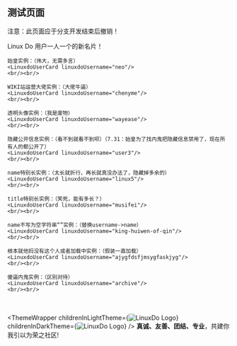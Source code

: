 
## 测试页面

<Callout>注意：此页面应于分支开发结束后撤销！</Callout>

<div>
    Linux Do 用户一人一个的新名片！

    始皇实例：（伟大，无需多言）
    <LinuxdoUserCard linuxdoUsername="neo"/>
    <br/><br/>

    WIKI站运营大佬实例：（大佬牛逼）
    <LinuxdoUserCard linuxdoUsername="chenyme"/>
    <br/><br/>

    透明头像实例：（我是废物）
    <LinuxdoUserCard linuxdoUsername="wayease"/>
    <br/><br/>

    隐藏公开信息实例：（看不到就看不到呗）（7.31：始皇为了找内鬼把隐藏信息禁用了，现在所有人的都公开了）
    <LinuxdoUserCard linuxdoUsername="user3"/>
    <br/><br/>

    name特别长实例：（太长就折行，再长就真没办法了，隐藏掉多余的）
    <LinuxdoUserCard linuxdoUsername="linux5"/>
    <br/><br/>

    title特别长实例：（笑死，能有多长？）
    <LinuxdoUserCard linuxdoUsername="musifei"/>
    <br/><br/>

    name不写为空字符串“”实例：（替换username->name）
    <LinuxdoUserCard linuxdoUsername="king-huiwen-of-qin"/>
    <br/><br/>

    根本就他妈没有这个人或者加载中实例：（假装一直加载）
    <LinuxdoUserCard linuxdoUsername="ajygfdsfjmsygfaskjyg"/>
    <br/><br/>

    傻逼内鬼实例：（区别对待）
    <LinuxdoUserCard linuxdoUsername="archive"/>
    <br/><br/>

</div>

<br></br>
<ThemeWrapper
    childrenInLightTheme={<Image src='/linuxdo_logo_with_dark_text.png' width={220} height={100} alt="LinuxDo Logo"/>}
    childrenInDarkTheme={<Image src='/linuxdo_logo_with_light_text.png' width={220} height={100} alt="LinuxDo Logo"/>}
/>
**真诚、友善、团结、专业**，共建你我引以为荣之社区!
